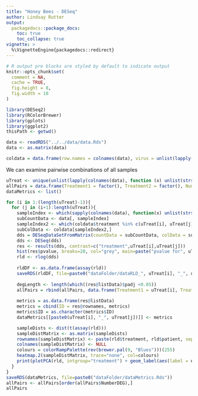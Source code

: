 ```yaml
---
title: "Honey Bees - DESeq"
author: Lindsay Rutter
output:
  packagedocs::package_docs:
    toc: true
    toc_collapse: true
vignette: >
  %\VignetteEngine{packagedocs::redirect}
---
```


<meta http-equiv="content-type" content="text/html;charset=utf-8" />

```r
# R output pre blocks are styled by default to indicate output
knitr::opts_chunk$set(
  comment = NA,
  cache = TRUE,
  fig.height = 8,
  fig.width = 10
)
```

```r
library(DESeq2)
library(RColorBrewer)
library(gplots)
library(ggplot2)
thisPath <- getwd()

data <- readRDS("../../data/data.Rds")
data <- as.matrix(data)

coldata = data.frame(row.names = colnames(data), virus = unlist(lapply(colnames(data), function (x) substring(unlist(strsplit(x, "[.]"))[1],1,1))), diet = unlist(lapply(colnames(data), function (x) substring(unlist(strsplit(x, "[.]"))[1],2,2))), treatment = unlist(lapply(colnames(data), function (x) unlist(strsplit(x, "[.]"))[1])))
```

We can examine pairwise combinations of all samples

```r
uTreat <- unique(unlist(lapply(colnames(data), function (x) unlist(strsplit(x, "[.]"))[1])))
allPairs = data.frame(Treatment1 = factor(), Treatment2 = factor(), NumberDEG = numeric())
dataMetrics <- list()

for (i in 1:(length(uTreat)-1)){
  for (j in (i+1):length(uTreat)){
    sampleIndex <- which(sapply(colnames(data), function(x) unlist(strsplit(x,"[.]"))[1]) %in% c(uTreat[i], uTreat[j]))
    subCountData <- data[, sampleIndex]
    sampleIndex2 <- which(coldata$treatment %in% c(uTreat[i], uTreat[j]))
    subColData <- coldata[sampleIndex2,]
    dds = DESeqDataSetFromMatrix(countData = subCountData, colData = subColData, design = ~ treatment)
    dds <- DESeq(dds)
    res <- results(dds, contrast=c("treatment",uTreat[i],uTreat[j]))
    hist(res$pvalue, breaks=20, col="grey", main=paste("pvalue for", uTreat[i], "and", uTreat[j]))
    rld <- rlog(dds)
    
    rldDF <- as.data.frame(assay(rld))
    saveRDS(rldDF, file=paste0("dataFolder/dataRLD_", uTreat[i], "_", uTreat[j], ".Rds"))
    
    degLength <- length(which((res@listData)$padj <0.05))
    allPairs = rbind(allPairs, data.frame(Treatment1 = uTreat[i], Treatment2 = uTreat[j], NumberDEG = degLength))
    
    metrics = as.data.frame(res@listData)
    metrics = cbind(ID = res@rownames, metrics)
    metrics$ID = as.character(metrics$ID)
    dataMetrics[[paste0(uTreat[i], "_", uTreat[j])]] <- metrics

    sampleDists <- dist(t(assay(rld)))
    sampleDistMatrix <- as.matrix(sampleDists)
    rownames(sampleDistMatrix) <- paste(rld$treatment, rld$patient, sep="-")
    colnames(sampleDistMatrix) <- NULL
    colours = colorRampPalette(rev(brewer.pal(9, "Blues")))(255)
    heatmap.2(sampleDistMatrix, trace="none", col=colours)
    print(plotPCA(rld, intgroup="treatment") + geom_label(aes(label = name), label.size=0.001))
  }
}
saveRDS(dataMetrics, file=paste0("dataFolder/dataMetrics.Rds"))
allPairs <- allPairs[order(allPairs$NumberDEG),]
allPairs
```
